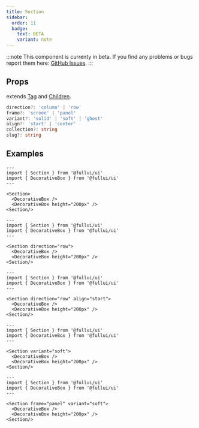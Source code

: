 ```yaml
---
title: Section
sidebar: 
  order: 11
  badge:
    text: BETA
    variant: note
---
```


:::note
This component is currenty in beta.
If you find any problems or bugs report them here: [GitHub Issues](https://github.com/fullui/ui/issues).
:::

## Props
extends [Tag](/utility/tag) and [Children](/utility/children).
```ts
direction?: 'column' | 'row'
frame?: 'screen' | 'panel'
variant?: 'solid' | 'soft' | 'ghost'
align?: 'start' | 'center'
collection?: string
slug?: string
```

## Examples
```astro live
---
import { Section } from '@fullui/ui'
import { DecorativeBox } from '@fullui/ui'
---

<Section>
  <DecorativeBox />
  <DecorativeBox height="200px" />
<Section/>
```

```astro live
---
import { Section } from '@fullui/ui'
import { DecorativeBox } from '@fullui/ui'
---

<Section direction="row">
  <DecorativeBox />
  <DecorativeBox height="200px" />
<Section/>
```

```astro live
---
import { Section } from '@fullui/ui'
import { DecorativeBox } from '@fullui/ui'
---

<Section direction="row" align="start">
  <DecorativeBox />
  <DecorativeBox height="200px" />
<Section/>
```

```astro live
---
import { Section } from '@fullui/ui'
import { DecorativeBox } from '@fullui/ui'
---

<Section variant="soft">
  <DecorativeBox />
  <DecorativeBox height="200px" />
<Section/>
```

```astro live
---
import { Section } from '@fullui/ui'
import { DecorativeBox } from '@fullui/ui'
---

<Section frame="panel" variant="soft">
  <DecorativeBox />
  <DecorativeBox height="200px" />
<Section/>
```